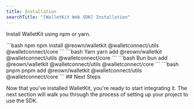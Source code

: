 ```yaml
---
title: Installation
searchTitle: "[WalletKit Web SDK] Installation"
---
```


Install WalletKit using npm or yarn.

<CodeGroup>
```bash npm
npm install @reown/walletkit @walletconnect/utils @walletconnect/core
```
```bash Yarn
yarn add @reown/walletkit @walletconnect/utils @walletconnect/core
```
```bash Bun
bun add @reown/walletkit @walletconnect/utils @walletconnect/core
```
```bash pnpm
pnpm add @reown/walletkit @walletconnect/utils @walletconnect/core
```
</CodeGroup>
## Next Steps

Now that you've installed WalletKit, you're ready to start integrating it. The next section will walk you through the process of setting up your project to use the SDK.
